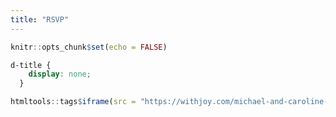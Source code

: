 ```yaml
---
title: "RSVP"
---
```


```r
knitr::opts_chunk$set(echo = FALSE)
```

```css
d-title {
    display: none;
  }
```

```r
htmltools::tags$iframe(src = "https://withjoy.com/michael-and-caroline-20251004/rsvp", height = "800px", width = "100%", `data-external` = "1")
```